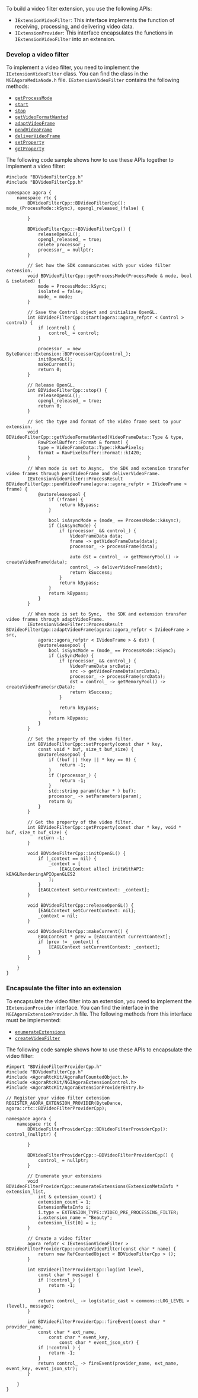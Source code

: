 
To build a video filter extension, you use the following APIs:
- `IExtensionVideoFilter`: This interface implements the function of receiving, processing, and delivering video data.
- `IExtensionProvider`: This interface encapsulates the functions in `IExtensionVideoFilter` into an extension.

### Develop a video filter

To implement a video filter, you need to implement the `IExtensionVideoFilter` class. You can find the class in the `NGIAgoraMediaNode.h` file. `IExtensionVideoFilter` contains the following methods:

- [`getProcessMode`](#getprocessmode)
- [`start`](#start)
- [`stop`](#stop)
- [`getVideoFormatWanted`](#getvideoformatwanted)
- [`adaptVideoFrame`](#adaptvideoframe)
- [`pendVideoFrame`](#pendvideoframe)
- [`deliverVideoFrame`](#delivervideoframe)
- [`setProperty`](#setproperty)
- [`getProperty`](#getproperty)


The following code sample shows how to use these APIs together to implement a video filter:

```
#include "BDVideoFilterCpp.h"
#include "BDVideoFilterCpp.h"

namespace agora {
    namespace rtc {
        BDVideoFilterCpp::BDVideoFilterCpp(): mode_(ProcessMode::kSync), opengl_released_(false) {

        }

        BDVideoFilterCpp::~BDVideoFilterCpp() {
            releaseOpenGL();
            opengl_released_ = true;
            delete processor_;
            processor_ = nullptr;
        }

        // Set how the SDK communicates with your video filter extension.
        void BDVideoFilterCpp::getProcessMode(ProcessMode & mode, bool & isolated) {
            mode = ProcessMode::kSync;
            isolated = false;
            mode_ = mode;
        }

        // Save the Control object and initialize OpenGL.
        int BDVideoFilterCpp::start(agora::agora_refptr < Control > control) {
            if (control) {
                control_ = control;
            }

            processor_ = new ByteDance::Extension::BDProcessorCpp(control_);
            initOpenGL();
            makeCurrent();
            return 0;
        }

        // Release OpenGL.
        int BDVideoFilterCpp::stop() {
            releaseOpenGL();
            opengl_released_ = true;
            return 0;
        }

        // Set the type and format of the video frame sent to your extension.
        void BDVideoFilterCpp::getVideoFormatWanted(VideoFrameData::Type & type,
            RawPixelBuffer::Format & format) {
            type = VideoFrameData::Type::kRawPixels;
            format = RawPixelBuffer::Format::kI420;
        }

        // When mode is set to Async,  the SDK and extension transfer video frames through pendVideoFrame and deliverVideoFrame.
        IExtensionVideoFilter::ProcessResult BDVideoFilterCpp::pendVideoFrame(agora::agora_refptr < IVideoFrame > frame) {
            @autoreleasepool {
                if (!frame) {
                    return kBypass;
                }

                bool isAsyncMode = (mode_ == ProcessMode::kAsync);
                if (isAsyncMode) {
                    if (processor_ && control_) {
                        VideoFrameData data;
                        frame -> getVideoFrameData(data);
                        processor_ -> processFrame(data);

                        auto dst = control_ -> getMemoryPool() -> createVideoFrame(data);
                        control_ -> deliverVideoFrame(dst);
                        return kSuccess;
                    }
                    return kBypass;
                }
                return kBypass;
            }
        }

        // When mode is set to Sync,  the SDK and extension transfer video frames through adaptVideoFrame.
        IExtensionVideoFilter::ProcessResult BDVideoFilterCpp::adaptVideoFrame(agora::agora_refptr < IVideoFrame > src,
            agora::agora_refptr < IVideoFrame > & dst) {
            @autoreleasepool {
                bool isSyncMode = (mode_ == ProcessMode::kSync);
                if (isSyncMode) {
                    if (processor_ && control_) {
                        VideoFrameData srcData;
                        src -> getVideoFrameData(srcData);
                        processor_ -> processFrame(srcData);
                        dst = control_ -> getMemoryPool() -> createVideoFrame(srcData);
                        return kSuccess;
                    }

                    return kBypass;
                }
                return kBypass;
            }
        }

        // Set the property of the video filter.
        int BDVideoFilterCpp::setProperty(const char * key,
            const void * buf, size_t buf_size) {
            @autoreleasepool {
                if (!buf || !key || * key == 0) {
                    return -1;
                }
                if (!processor_) {
                    return -1;
                }
                std::string param((char * ) buf);
                processor_ -> setParameters(param);
                return 0;
            }
        }

        // Get the property of the video filter.
        int BDVideoFilterCpp::getProperty(const char * key, void * buf, size_t buf_size) {
            return -1;
        }

        void BDVideoFilterCpp::initOpenGL() {
            if (_context == nil) {
                _context = [
                    [EAGLContext alloc] initWithAPI: kEAGLRenderingAPIOpenGLES2
                ];
            }
            [EAGLContext setCurrentContext: _context];
        }

        void BDVideoFilterCpp::releaseOpenGL() {
            [EAGLContext setCurrentContext: nil];
            _context = nil;
        }

        void BDVideoFilterCpp::makeCurrent() {
            EAGLContext * prev = [EAGLContext currentContext];
            if (prev != _context) {
                [EAGLContext setCurrentContext: _context];
            }
        }

    }
}
```


### Encapsulate the filter into an extension

To encapsulate the video filter into an extension, you need to implement the `IExtensionProvider` interface. You can find the interface in the `NGIAgoraExtensionProvider.h` file. The following methods from this interface must be implemented:

- [`enumerateExtensions`](#enumerateextensions)
- [ `createVideoFilter`](#createvideofilter)

The following code sample shows how to use these APIs to encapsulate the video filter:

```
#import "BDVideoFilterProviderCpp.h"
#include "BDVideoFilterCpp.h"
#include <AgoraRtcKit/AgoraRefCountedObject.h>
#include <AgoraRtcKit/NGIAgoraExtensionControl.h>
#include <AgoraRtcKit/AgoraExtensionProviderEntry.h>

// Register your video filter extension
REGISTER_AGORA_EXTENSION_PROVIDER(ByteDance, agora::rtc::BDVideoFilterProviderCpp);

namespace agora {
    namespace rtc {
        BDVideoFilterProviderCpp::BDVideoFilterProviderCpp(): control_(nullptr) {

        }

        BDVideoFilterProviderCpp::~BDVideoFilterProviderCpp() {
            control_ = nullptr;
        }

        // Enumerate your extensions
        void BDVideoFilterProviderCpp::enumerateExtensions(ExtensionMetaInfo * extension_list,
            int & extension_count) {
            extension_count = 1;
            ExtensionMetaInfo i;
            i.type = EXTENSION_TYPE::VIDEO_PRE_PROCESSING_FILTER;
            i.extension_name = "Beauty";
            extension_list[0] = i;
        }

        // Create a video filter
        agora_refptr < IExtensionVideoFilter > BDVideoFilterProviderCpp::createVideoFilter(const char * name) {
            return new RefCountedObject < BDVideoFilterCpp > ();
        }

        int BDVideoFilterProviderCpp::log(int level,
            const char * message) {
            if (!control_) {
                return -1;
            }

            return control_ -> log(static_cast < commons::LOG_LEVEL > (level), message);
        }

        int BDVideoFilterProviderCpp::fireEvent(const char * provider_name,
            const char * ext_name,
                const char * event_key,
                    const char * event_json_str) {
            if (!control_) {
                return -1;
            }
            return control_ -> fireEvent(provider_name, ext_name, event_key, event_json_str);
        }

    }
}
```


